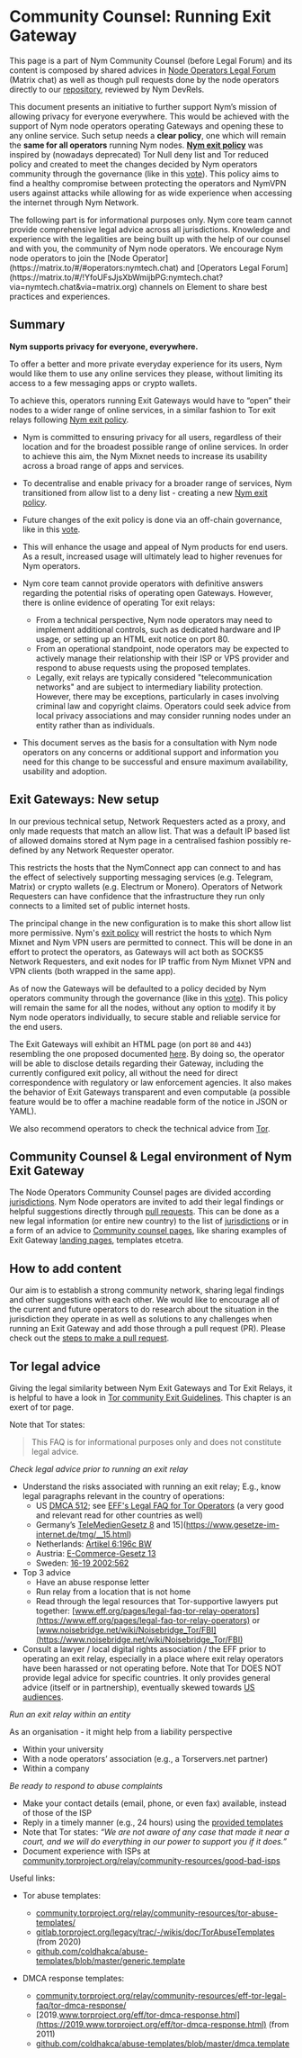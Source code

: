 
# Community Counsel: Running Exit Gateway

This page is a part of Nym Community Counsel (before Legal Forum) and its content is composed by shared advices in [Node Operators Legal Forum](https://matrix.to/#/!YfoUFsJjsXbWmijbPG:nymtech.chat?via=nymtech.chat&via=matrix.org) (Matrix chat) as well as though pull requests done by the node operators directly to our [repository](https://github.com/nymtech/nym/tree/develop/documentation/docs/pages/operators), reviewed by Nym DevRels.

This document presents an initiative to further support Nym’s mission of allowing privacy for everyone everywhere. This would be achieved with the support of Nym node operators operating Gateways and opening these to any online service. Such setup needs a **clear policy**, one which will remain the **same for all operators** running Nym nodes. [**Nym exit policy**](https://nymtech.net/.wellknown/network-requester/exit-policy.txt) was inspired by (nowadays deprecated) Tor Null deny list and Tor reduced policy and created to meet the changes decided by Nym operators community through the governance (like in this [vote](https://forum.nym.com/t/poll-a-new-nym-exit-policy-for-exit-gateways-and-the-nym-mixnet-is-inbound/464)). This policy aims to find a healthy compromise between protecting the operators and NymVPN users against attacks while allowing for as wide experience when accessing the internet through Nym Network.


<Callout type="warning" emoji="⚠️">
The following part is for informational purposes only. Nym core team cannot provide comprehensive legal advice across all jurisdictions. Knowledge and experience with the legalities are being built up with the help of our counsel and with you, the community of Nym node operators. We encourage Nym node operators to join the [Node Operator](https://matrix.to/#/#operators:nymtech.chat) and [Operators Legal Forum](https://matrix.to/#/!YfoUFsJjsXbWmijbPG:nymtech.chat?via=nymtech.chat&via=matrix.org) channels on Element to share best practices and experiences.
</Callout>


## Summary

**Nym supports privacy for everyone, everywhere.**

To offer a better and more private everyday experience for its users, Nym would like them to use any online services they please, without limiting its access to a few messaging apps or crypto wallets.

To achieve this, operators running Exit Gateways would have to “open” their nodes to a wider range of online services, in a similar fashion to Tor exit relays following [Nym exit policy](https://nymtech.net/.wellknown/network-requester/exit-policy.txt).

* Nym is committed to ensuring privacy for all users, regardless of their location and for the broadest possible range of online services. In order to achieve this aim, the Nym Mixnet needs to increase its usability across a broad range of apps and services.

* To decentralise and enable privacy for a broader range of services, Nym transitioned from allow list to a deny list - creating a new [Nym exit policy](https://nymtech.net/.wellknown/network-requester/exit-policy.txt).

* Future changes of the exit policy is done via an off-chain governance, like in this [vote](https://forum.nym.com/t/poll-a-new-nym-exit-policy-for-exit-gateways-and-the-nym-mixnet-is-inbound/464).

* This will enhance the usage and appeal of Nym products for end users. As a result, increased usage will ultimately lead to higher revenues for Nym operators.

* Nym core team cannot provide operators with definitive answers regarding the potential risks of operating open Gateways. However, there is online evidence of operating Tor exit relays:
	* From a technical perspective, Nym node operators may need to implement additional controls, such as dedicated hardware and IP usage, or setting up an HTML exit notice on port 80.
	* From an operational standpoint, node operators may be expected to actively manage their relationship with their ISP or VPS provider and respond to abuse requests using the proposed templates.
	* Legally, exit relays are typically considered "telecommunication networks" and are subject to intermediary liability protection. However, there may be exceptions, particularly in cases involving criminal law and copyright claims. Operators could seek advice from local privacy associations and may consider running nodes under an entity rather than as individuals.

* This document serves as the basis for a consultation with Nym node operators on any concerns or additional support and information you need for this change to be successful and ensure maximum availability, usability and adoption.


## Exit Gateways: New setup

In our previous technical setup, Network Requesters acted as a proxy, and only made requests that match an allow list. That was a default IP based list of allowed domains stored at Nym page in a centralised fashion possibly re-defined by any Network Requester operator.

This restricts the hosts that the NymConnect app can connect to and has the effect of selectively supporting messaging services (e.g. Telegram, Matrix) or crypto wallets (e.g. Electrum or Monero). Operators of Network Requesters can have confidence that the infrastructure they run only connects to a limited set of public internet hosts.

The principal change in the new configuration is to make this short allow list more permissive. Nym's [exit policy](https://nymtech.net/.wellknown/network-requester/exit-policy.txt) will restrict the hosts to which Nym Mixnet and Nym VPN users are permitted to connect. This will be done in an effort to protect the operators, as Gateways will act both as SOCKS5 Network Requesters, and exit nodes for IP traffic from Nym Mixnet VPN and VPN clients (both wrapped in the same app).

As of now the Gateways will be defaulted to a policy decided by Nym operators community through the governance (like in this [vote](https://forum.nymtech.net/t/poll-a-new-nym-exit-policy-for-exit-gateways-and-the-nym-mixnet-is-inbound/464)). This policy will remain the same for all the nodes, without any option to modify it by Nym node operators individually, to secure stable and reliable service for the end users.

The Exit Gateways will exhibit an HTML page (on port `80` and `443`) resembling the one proposed documented [here](landing-pages.mdx
). By doing so, the operator will be able to disclose details regarding their Gateway, including the currently configured exit policy, all without the need for direct correspondence with regulatory or law enforcement agencies. It also makes the behavior of Exit Gateways transparent and even computable (a possible feature would be to offer a machine readable form of the notice in JSON or YAML).

We also recommend operators to check the technical advice from [Tor](https://community.torproject.org/relay/setup/exit/).

## Community Counsel & Legal environment of Nym Exit Gateway

The Node Operators Community Counsel pages are divided according [jurisdictions](jurisdictions.mdx). Nym Node operators are invited to add their legal findings or helpful suggestions directly through [pull requests](add-content.mdx). This can be done as a new legal information (or entire new country) to the list of [jurisdictions](jurisdictions.mdx) or in a form of an advice to [Community counsel pages](../community-counsel.mdx), like sharing examples of Exit Gateway [landing pages](landing-pages.mdx), templates etcetra.

## How to add content

Our aim is to establish a strong community network, sharing legal findings and other suggestions with each other. We would like to encourage all of the current and future operators to do research about the situation in the jurisdiction they operate in as well as solutions to any challenges when running an Exit Gateway and add those through a pull request (PR). Please check out the [steps to make a pull request](add-content.mdx).


## Tor legal advice

Giving the legal similarity between Nym Exit Gateways and Tor Exit Relays, it is helpful to have a look in [Tor community Exit Guidelines](https://community.torproject.org/relay/community-resources/tor-exit-guidelines/). This chapter is an exert of tor page.

Note that Tor states:
> This FAQ is for informational purposes only and does not constitute legal advice.

*Check legal advice prior to running an exit relay*

* Understand the risks associated with running an exit relay; E.g., know legal paragraphs relevant in the country of operations:
    - US [DMCA 512](https://www.law.cornell.edu/uscode/text/17/512); see [EFF's Legal FAQ for Tor Operators](https://community.torproject.org/relay/community-resources/eff-tor-legal-faq) (a very good and relevant read for other countries as well)
    - Germany’s [TeleMedienGesetz 8](https://www.gesetze-im-internet.de/tmg/__8.html) and 15](https://www.gesetze-im-internet.de/tmg/__15.html)
    - Netherlands: [Artikel 6:196c BW](http://wetten.overheid.nl/BWBR0005289/Boek6/Titel3/Afdeling4A/Artikel196c/)
    - Austria: [E-Commerce-Gesetz 13](http://www.ris.bka.gv.at/Dokument.wxe?Abfrage=Bundesnormen&Dokumentnummer=NOR40025809)
    - Sweden: [16-19 2002:562](https://lagen.nu/2002:562#P16S1)
* Top 3 advice
    - Have an abuse response letter
    - Run relay from a location that is not home
    - Read through the legal resources that Tor-supportive lawyers put together: [www.eff.org/pages/legal-faq-tor-relay-operators](https://www.eff.org/pages/legal-faq-tor-relay-operators) or [www.noisebridge.net/wiki/Noisebridge_Tor/FBI](https://www.noisebridge.net/wiki/Noisebridge_Tor/FBI)
* Consult a lawyer / local digital rights association / the EFF prior to operating an exit relay, especially in a place where exit relay operators have been harassed or not operating before. Note that Tor DOES NOT provide legal advice for specific countries. It only provides general advice (itself or in partnership), eventually skewed towards [US audiences](https://www.eff.org/pages/legal-faq-tor-relay-operators).


*Run an exit relay within an entity*

As an organisation - it might help from a liability perspective
* Within your university
* With a node operators’ association (e.g., a Torservers.net partner)
* Within a company

*Be ready to respond to abuse complaints*

* Make your contact details (email, phone, or even fax) available, instead of those of the ISP
* Reply in a timely manner (e.g., 24 hours) using the [provided templates](https://community.torproject.org/relay/community-resources/tor-abuse-templates)
* Note that Tor states: *“We are not aware of any case that made it near a court, and we will do everything in our power to support you if it does.”*
* Document experience with ISPs at [community.torproject.org/relay/community-resources/good-bad-isps](https://community.torproject.org/relay/community-resources/good-bad-isps/)

Useful links:

* Tor abuse templates:
    - [community.torproject.org/relay/community-resources/tor-abuse-templates/](https://community.torproject.org/relay/community-resources/tor-abuse-templates/)
    - [gitlab.torproject.org/legacy/trac/-/wikis/doc/TorAbuseTemplates](https://gitlab.torproject.org/legacy/trac/-/wikis/doc/TorAbuseTemplates) (from 2020)
    - [github.com/coldhakca/abuse-templates/blob/master/generic.template](https://github.com/coldhakca/abuse-templates/blob/master/generic.template)

* DMCA response templates:
    - [community.torproject.org/relay/community-resources/eff-tor-legal-faq/tor-dmca-response/](https://community.torproject.org/relay/community-resources/eff-tor-legal-faq/tor-dmca-response/)
    - [2019.www.torproject.org/eff/tor-dmca-response.html](https://2019.www.torproject.org/eff/tor-dmca-response.html) (from 2011)
    - [github.com/coldhakca/abuse-templates/blob/master/dmca.template](https://github.com/coldhakca/abuse-templates/blob/master/dmca.template)
